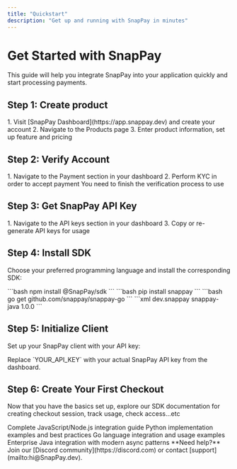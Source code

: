```yaml
---
title: "Quickstart"
description: "Get up and running with SnapPay in minutes"
---
```


# Get Started with SnapPay

This guide will help you integrate SnapPay into your application quickly and start processing payments.

## Step 1: Create product

<AccordionGroup>
  <Accordion icon="key" title="Create your SnapPay account">
    1. Visit [SnapPay Dashboard](https://app.snappay.dev) and create your account
    2. Navigate to the Products page
    3. Enter product information, set up feature and pricing
  </Accordion>
</AccordionGroup>


## Step 2: Verify Account

<AccordionGroup>
  <Accordion icon="key" title="Syncing">
    1. Navigate to the Payment section in your dashboard
    2. Perform KYC in order to accept payment
  </Accordion>
</AccordionGroup>
<Note>
  You need to finish the verification process to use
</Note>

## Step 3: Get SnapPay API Key

<AccordionGroup>
  <Accordion icon="key" title="Get API key">
    1. Navigate to the API keys section in your dashboard
    3. Copy or re-generate API keys for usage
  </Accordion>
</AccordionGroup>

## Step 4: Install SDK

Choose your preferred programming language and install the corresponding SDK:

<AccordionGroup>
  <Accordion icon="code" title="JavaScript/Node.js">
    ```bash
    npm install @SnapPay/sdk
    ```
  </Accordion>
  <Accordion icon="code" title="Python">
    ```bash
    pip install snappay
    ```
  </Accordion>
  <Accordion icon="code" title="Go">
    ```bash
    go get github.com/snappay/snappay-go
    ```
  </Accordion>
  <Accordion icon="code" title="Java">
    ```xml
    <dependency>
        <groupId>dev.snappay</groupId>
        <artifactId>snappay-java</artifactId>
        <version>1.0.0</version>
    </dependency>
    ```
  </Accordion>
</AccordionGroup>

## Step 5: Initialize Client

Set up your SnapPay client with your API key:

<Note>
  Replace `YOUR_API_KEY` with your actual SnapPay API key from the dashboard.
</Note>

## Step 6: Create Your First Checkout

Now that you have the basics set up, explore our SDK documentation for creating checkout session, track usage, check access...etc

<CardGroup cols={2}>
  <Card title="JavaScript SDK" icon="js" href="/sdk/javascript">
    Complete JavaScript/Node.js integration guide
  </Card>

  <Card title="Python SDK" icon="python" href="/sdk/python">
    Python implementation examples and best practices
  </Card>

  <Card title="Go SDK" icon="golang" href="/sdk/go">
    Go language integration and usage examples
  </Card>

  <Card title="Java SDK" icon="java" href="/sdk/java">
    Enterprise Java integration with modern async patterns
  </Card>
</CardGroup>

<Tip>
  **Need help?** Join our [Discord community](https://discord.com) or contact [support](mailto:hi@SnapPay.dev).
</Tip>
